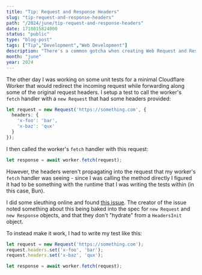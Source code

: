 ```yaml
---
title: "Tip: Request and Response Headers"
slug: "tip-request-and-response-headers"
path: "/2024/june/tip-request-and-response-headers"
date: 1718015824000
status: "public"
type: "blog-post"
tags: ["Tip","Development","Web Development"]
description: "There's a common gotcha when creating Web Request and Response instances with Headers!"
month: "june"
year: 2024
---
```



The other day I was working on some unit tests for a minimal Cloudflare Worker that would redirect the incoming request while forwarding along some of the original request headers. I setup a test to call the worker's `fetch` handler with a `new Request` that had some headers provided:

```ts
let request = new Request('https://something.com', {
  headers: {
    'x-foo': 'bar',
    'x-baz': 'qux'
  }
});
```

I then called the worker's `fetch` handler with this request:

```ts
let response = await worker.fetch(request);
```

However, the headers weren't propagating into the request that my worker's `fetch` handler was seeing - since I was calling the method directly I figured it had to be something with the runtime that I was writing the tests within (in this case, Bun).

I did some sleuthing online and found [this issue](https://github.com/oven-sh/bun/issues/6288). The creator of the issue noted something about this being baked into the spec for `new Request` and `new Response` objects, and that they don't "hydrate" from a `HeadersInit` object.

To instead make it work, I had to write my test like this:

```ts
let request = new Request('https://something.com');
request.headers.set('x-foo', 'bar');
request.headers.set('x-baz', 'qux');

let response = await worker.fetch(request);
```
